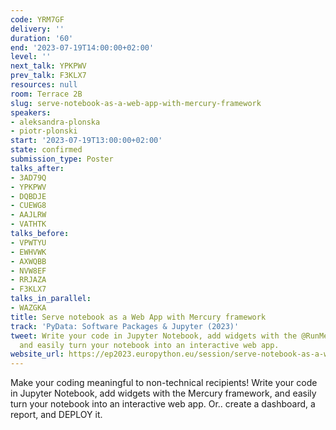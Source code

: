```yaml
---
code: YRM7GF
delivery: ''
duration: '60'
end: '2023-07-19T14:00:00+02:00'
level: ''
next_talk: YPKPWV
prev_talk: F3KLX7
resources: null
room: Terrace 2B
slug: serve-notebook-as-a-web-app-with-mercury-framework
speakers:
- aleksandra-plonska
- piotr-plonski
start: '2023-07-19T13:00:00+02:00'
state: confirmed
submission_type: Poster
talks_after:
- 3AD79Q
- YPKPWV
- DQBDJE
- CUEWG8
- AAJLRW
- VATHTK
talks_before:
- VPWTYU
- EWHVWK
- AXWQBB
- NVW8EF
- RRJAZA
- F3KLX7
talks_in_parallel:
- WAZGKA
title: Serve notebook as a Web App with Mercury framework
track: 'PyData: Software Packages & Jupyter (2023)'
tweet: Write your code in Jupyter Notebook, add widgets with the @RunMercury framework,
  and easily turn your notebook into an interactive web app.
website_url: https://ep2023.europython.eu/session/serve-notebook-as-a-web-app-with-mercury-framework
---
```


Make your coding meaningful to non-technical recipients! Write your code in Jupyter Notebook, add widgets with the Mercury framework, and easily turn your notebook into an interactive web app. Or.. create a dashboard, a report, and DEPLOY it.
